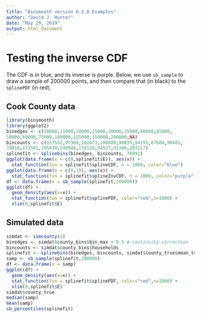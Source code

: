 ```yaml
---
title: "Binsmooth version 0.2.0 Examples"
author: "David J. Hunter"
date: "May 29, 2019"
output: html_document
---
```


# Testing the inverse CDF

The CDF is in blue, and its inverse is purple. Below, we use `sb_sample` to draw a sample of 200000 points, and then compare that (in black) to the `splinePDF` (in red).

## Cook County data

```r
library(binsmooth)
library(ggplot2)
binedges <- c(10000,15000,20000,25000,30000,35000,40000,45000,
50000,60000,75000,100000,125000,150000,200000,NA)
bincounts <- c(157532,97369,102673,100888,90835,94191,87688,90481,
79816,153581,195430,240948,155139,94527,92166,103217)
splinefit <- splinebins(binedges, bincounts, 76091)
ggplot(data.frame(x = c(0,splinefit$E)), aes(x)) + 
  stat_function(fun = splinefit$splineCDF, n = 1000, color="blue")
ggplot(data.frame(x = c(0,1)), aes(x)) + 
  stat_function(fun = splinefit$splineInvCDF, n = 1000, color="purple")
df <- data.frame(x = sb_sample(splinefit,200000))
ggplot(df) + 
  geom_density(aes(x=x)) + 
  stat_function(fun = splinefit$splinePDF, color="red",n=1000) + 
  xlim(0,splinefit$E)
```

## Simulated data

```r
simdat <- simcounty(1)
binedges <- simdat$county_bins$bin_max + 0.5 # continuity correction
bincounts <- simdat$county_bins$households
splinefit <- splinebins(binedges, bincounts, simdat$county_true$mean_true)
samp <- sb_sample(splinefit,200000)
df <- data.frame(x = samp)
ggplot(df) + 
  geom_density(aes(x=x)) + 
  stat_function(fun = splinefit$splinePDF, color="red",n=1000) + 
  xlim(0,splinefit$E)
simdat$county_true
median(samp)
mean(samp)
sb_percentiles(splinefit)
```


